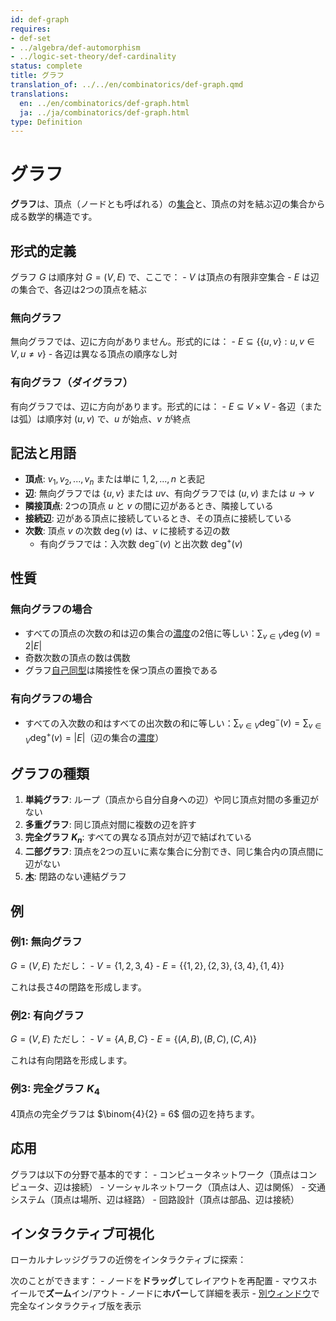 ```yaml
---
id: def-graph
requires:
- def-set
- ../algebra/def-automorphism
- ../logic-set-theory/def-cardinality
status: complete
title: グラフ
translation_of: ../../en/combinatorics/def-graph.qmd
translations:
  en: ../en/combinatorics/def-graph.html
  ja: ../ja/combinatorics/def-graph.html
type: Definition
---
```


# グラフ {#def-graph}

**グラフ**は、頂点（ノードとも呼ばれる）の[集合](../logic-set-theory/def-set.qmd)と、頂点の対を結ぶ辺の集合から成る数学的構造です。

## 形式的定義

グラフ $G$ は順序対 $G = (V, E)$ で、ここで：
- $V$ は頂点の有限非空集合
- $E$ は辺の集合で、各辺は2つの頂点を結ぶ

### 無向グラフ

無向グラフでは、辺に方向がありません。形式的には：
- $E \subseteq \{\{u, v\} : u, v \in V, u \neq v\}$
- 各辺は異なる頂点の順序なし対

### 有向グラフ（ダイグラフ）

有向グラフでは、辺に方向があります。形式的には：
- $E \subseteq V \times V$
- 各辺（または弧）は順序対 $(u, v)$ で、$u$ が始点、$v$ が終点

## 記法と用語

- **頂点**: $v_1, v_2, ..., v_n$ または単に $1, 2, ..., n$ と表記
- **辺**: 無向グラフでは $\{u, v\}$ または $uv$、有向グラフでは $(u, v)$ または $u \to v$
- **隣接頂点**: 2つの頂点 $u$ と $v$ の間に辺があるとき、隣接している
- **接続辺**: 辺がある頂点に接続しているとき、その頂点に接続している
- **次数**: 頂点 $v$ の次数 $\deg(v)$ は、$v$ に接続する辺の数
  - 有向グラフでは：入次数 $\deg^-(v)$ と出次数 $\deg^+(v)$

## 性質

### 無向グラフの場合
- すべての頂点の次数の和は辺の集合の[濃度](../logic-set-theory/def-cardinality.qmd)の2倍に等しい：$\sum_{v \in V} \deg(v) = 2|E|$
- 奇数次数の頂点の数は偶数
- グラフ[自己同型](../algebra/def-automorphism.qmd)は隣接性を保つ頂点の置換である

### 有向グラフの場合
- すべての入次数の和はすべての出次数の和に等しい：$\sum_{v \in V} \deg^-(v) = \sum_{v \in V} \deg^+(v) = |E|$（辺の集合の[濃度](../logic-set-theory/def-cardinality.qmd)）

## グラフの種類

1. **単純グラフ**: ループ（頂点から自分自身への辺）や同じ頂点対間の多重辺がない
2. **多重グラフ**: 同じ頂点対間に複数の辺を許す
3. **完全グラフ $K_n$**: すべての異なる頂点対が辺で結ばれている
4. **二部グラフ**: 頂点を2つの互いに素な集合に分割でき、同じ集合内の頂点間に辺がない
5. **[木](def-tree.qmd)**: 閉路のない連結グラフ

## 例

### 例1: 無向グラフ
$G = (V, E)$ ただし：
- $V = \{1, 2, 3, 4\}$
- $E = \{\{1, 2\}, \{2, 3\}, \{3, 4\}, \{1, 4\}\}$

これは長さ4の閉路を形成します。

### 例2: 有向グラフ
$G = (V, E)$ ただし：
- $V = \{A, B, C\}$
- $E = \{(A, B), (B, C), (C, A)\}$

これは有向閉路を形成します。

### 例3: 完全グラフ $K_4$
4頂点の完全グラフは $\binom{4}{2} = 6$ 個の辺を持ちます。

## 応用

グラフは以下の分野で基本的です：
- コンピュータネットワーク（頂点はコンピュータ、辺は接続）
- ソーシャルネットワーク（頂点は人、辺は関係）
- 交通システム（頂点は場所、辺は経路）
- 回路設計（頂点は部品、辺は接続）

## インタラクティブ可視化

ローカルナレッジグラフの近傍をインタラクティブに探索：

::: {.graph-viz data-id="def-graph" data-width="700" data-height="500"}
:::

次のことができます：
- ノードを**ドラッグ**してレイアウトを再配置
- マウスホイールで**ズーム**イン/アウト
- ノードに**ホバー**して詳細を表示
- [別ウィンドウ](../../output/interactive/ja/def-graph.html){target="_blank"}で完全なインタラクティブ版を表示
